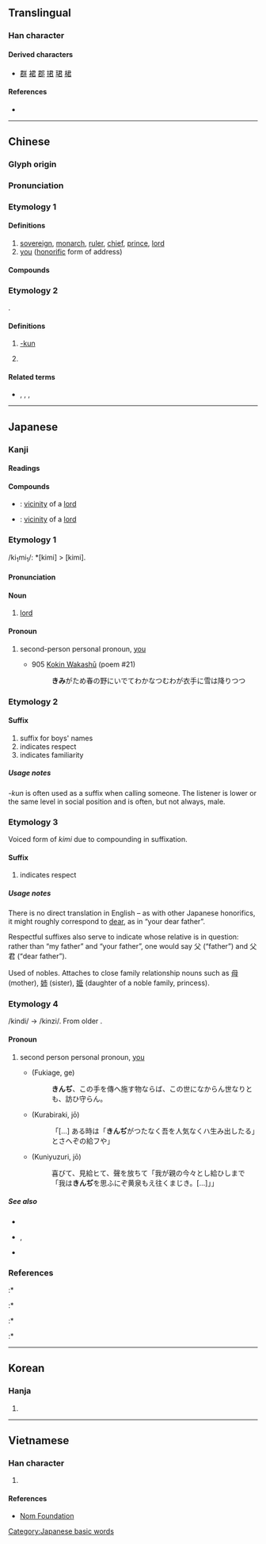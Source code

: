 {{character info/new}}
==Translingual==

===Han character===
{{Han char|rn=30|rad=口|as=04|sn=7|four=17607|canj=SKR|ids=⿸尹口}}

====Derived characters====
* [[群]] [[裙]] [[郡]] [[捃]] [[珺]] [[桾]]

====References====
* {{Han ref|kx=0177.070|dkj=03323|dj=0394.150|hdz=10595.060|uh=541B|ud=21531|bh=A767|bd=42855}}

----

==Chinese==
{{zh-forms}}

===Glyph origin===
{{Han etyl}}

===Pronunciation===
{{zh-pron
|m=jūn
|c=gwan1
|mn=kun
|mna=Taiwanese-Tone_1.ogg
|mc=y
|oc=y
|ma=
|cat=n,pron,suf
}}

===Etymology 1===
{{rfe|lang=zh}}

====Definitions====
{{zh-hanzi}}

# [[sovereign]], [[monarch]], [[ruler]], [[chief]], [[prince]], [[lord]]
# [[you]] ([[honorific]] form of address)

====Compounds====
{{zh-der|大院君|君子三樂|使君子|君子三畏|四君|天君|不君子|君主立憲|不按君臣|冥漠君|大君|君火|君子|令君|五位君臣|國君|君山|小君|中書君|君權神授|尊君|君影草|心君|君權|佘太君|君王|愷悌君子|儲君|君主|先君|忠君報國|君親|使君|君主制|使君有婦|報君知|彬彬君子|君子于役|弒君|孟嘗君|君合國|君臣佐使|府君|君子鄉|君子協定|平原君|帝君|古之君子|六君子|志誠君子|人君|君子花|山君|仁君|封君|君子陽陽|寡小君|寡君|君恩|士君子|孤竹君|孟麗君|尊大君|太上老君|如意郎君|君人|女君|君子偕老|夫人縣君|太平真君|君子國|仁人君子|大雅君子|君子之交|夫君|嚴君|忠君愛國|四君子|君主專制|君父|不成為君|嗣君|君主國|君長|君臣|君權時代|君桴臣鼓|君平|君射臣決|君子豹變|君子不器|君侯|偽君子|信陵君|太君|匡君救主|君子風度|元君|君遷子|家君|文君新寡|新郎君|星君|真君|淨君|此君|文君司馬|玉陽真君|明君|疲暮逢君|昭君和番|昏君|文君|歸遺細君|歲君|正人君子|抱節君|神君|望諸君|昭君出塞|春申君|文君當壚|欺君|欺君罔上|李香君|東君|梁上君子|清君側|桐君|癮君子|爐神老君|火帝真君|潞涿君|昭君怨|湘君|滅國弒君|淑人君子|淑善君子|火德星君|欺君誤國|灶君|暴君|金玉君子|請君入甕|鄂君繡被|販君|老君眉|賢君|縣君|辟君三舍|誤國欺君|邑君|鄂君啟節|篆愁君|關聖帝君|老君廟|老君|薰穴求君|餘桃啗君|閻君|逢君之惡|面君|雲中君|細君|院君|逢君|長君之惡|里君|郡君|郎君|道君|老封君|諸君|謙謙君子|豈弟君子|老子道君|隱君子|長君}}

===Etymology 2===
{{bor|zh|ja|-}} {{m|ja|君|tr=-kun}}.

====Definitions====
{{zh-hanzi}}

# {{lb|zh|ACG|internet slang}} [[-kun]]
# {{lb|zh|ACG|internet slang}} {{n-g|Affectionate name suffix.}}
#: {{zh-l|字幕君}}

====Related terms====
* {{zh-l|桑|-san}}, {{zh-l|醬|-chan}}, {{zh-l|炭|-tan}}, {{zh-l|樣|-sama}}

----

==Japanese==

===Kanji===
{{ja-kanji|grade=3|rs=口04}}

====Readings====
{{ja-readings
|goon=くん
|kanon=くん
|kun=きみ-
}}

====Compounds====
{{der-top|Compounds}}
* {{ja-r|君側|くんそく}}: [[vicinity]] of a [[lord]]
* {{ja-r|君辺|くんぺん}}: [[vicinity]] of a [[lord]]
{{der-bottom}}

===Etymology 1===
{{ja-kanjitab|きみ|yomi=k}}
/ki<sub>1</sub>mi<sub>1</sub>/: *[kimi] > [kimi].

====Pronunciation====
{{ja-pron|yomi=k|きみ|acc=0|acc_ref=DJR,NHK}}

====Noun====
{{ja-noun|きみ}}

# [[lord]]

====Pronoun====
{{ja-pos|pronoun|きみ|キミ}}

# {{lb|ja|informal|sort=きみ}} second-person personal pronoun, [[you]]
#* 905 [[w:Kokin Wakashū|Kokin Wakashū]] (poem #21)
#*: '''きみ'''がため春の野にいでてわかなつむわが衣手に雪は降りつつ

===Etymology 2===
{{rfe|lang=ja}}

====Suffix====
{{ja-pos|suffix|くん}}

# suffix for boys' names
# indicates respect
# indicates familiarity

=====Usage notes=====
''-kun'' is often used as a suffix when calling someone. The listener is lower or the same level in social position and is often, but not always, male.

===Etymology 3===
Voiced form of ''kimi'' due to compounding in suffixation.

====Suffix====
{{ja-pos|ぎみ|suffix}}

# indicates respect
#: {{ja-usex|父'''君'''|ちち-'''ぎみ'''|'''your''' father}}

=====Usage notes=====
There is no direct translation in English – as with other Japanese honorifics, it might roughly correspond to [[dear]], as in “your dear father”.

Respectful suffixes also serve to indicate whose relative is in question: rather than “my father” and “your father”, one would say 父 (“father”) and 父君 (“dear father”).

Used of nobles. Attaches to close family relationship nouns such as [[母]] (mother), [[姉]] (sister), [[姫]] (daughter of a noble family, princess).

===Etymology 4===
/kindi/ → /kinzi/. From older {{m|ja|きむぢ|tr=kimudi}}.

====Pronoun====
{{ja-pos|pronoun|きんじ|hhira=きんぢ}}

# second person personal pronoun, [[you]]
#* {{RQ:Utsubo Monogatari}} (Fukiage, ge)
#*: '''きんぢ'''、この手を傳へ施す物ならば、この世になからん世なりとも、訪ひ守らん。
#* {{RQ:Utsubo Monogatari}} (Kurabiraki, jō)
#*: 「[...] ある時は「'''きんぢ'''がつたなく吾を人気なくハ生み出したる」とさへぞの給フや」
#* {{RQ:Utsubo Monogatari}} (Kuniyuzuri, jō)
#*: 喜びて、見給ヒて、聲を放ちて「我が親の今々とし給ひしまで「我は'''きんぢ'''を思ふにぞ黄泉もえ往くまじき。[...]」」

=====See also=====
* {{ja-r|きむぢ}}
* {{ja-r|汝|なむち}}, {{ja-r|汝|なんじ}}
* {{ja-r|御前|おまえ}}

===References===
<references/>
:* {{cite-book
|last=Kojima
|first=Noriyuki
|coauthors=Arai Eizō
|title=Shin Nihon Koten Bungaku Taikei 5: [[w:Kokin Wakashū|Kokin Wakashū]]
|publisher=[[w:Iwanami Shoten Publishing|Iwanami Shoten]]
|date=1989
|origyear=905
|language=Japanese
|isbn=4-00-240005-0
}}
:* {{R:Utsubo Monogatari 1}}
:* {{cite-book
|last=Kōno
|first=Tama
|title=Nihon Koten Bungaku Taikei 11: [[w:Utsubo Monogatari|Utsubo Monogatari]] 2
|publisher=[[w:Iwanami Shoten Publishing|Iwanami Shoten]]
|date=1961
|origyear=circa 970-999
|location=[[w:Tokyo|Tōkyō]]
|language=Japanese
|isbn=4-000-60011-7
}}
:* {{cite-book
|last=Kōno
|first=Tama
|title=Nihon Koten Bungaku Taikei 12: [[w:Utsubo Monogatari|Utsubo Monogatari]] 3
|publisher=[[w:Iwanami Shoten Publishing|Iwanami Shoten]]
|date=1962
|origyear=circa 970-999
|location=[[w:Tokyo|Tōkyō]]
|language=Japanese
|isbn=4-000-60012-5
}}

[[Category:Japanese basic words]]

----

==Korean==

===Hanja===
{{ko-hanja|hangeul=군|eumhun=임금|rv=gun|mr=kun|y=kwun}}

# {{defn|lang=ko|sort=口04}}

----

==Vietnamese==

===Han character===
{{vi-hantu|[[quân]], [[vua]]|rs=口04}}

# {{defn|lang=vi|sort=口04}}

====References====
* [http://nomfoundation.org/common/nom_details.php?codepoint=541b&img=1 Nom Foundation]